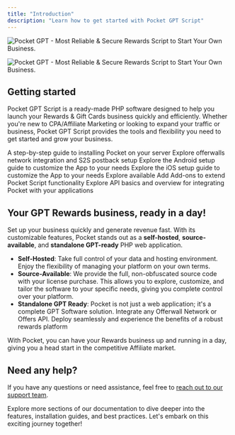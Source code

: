```yaml
---
title: "Introduction"
description: "Learn how to get started with Pocket GPT Script"
---
```


<Frame>
  <img
    className="block dark:hidden"
    src="/images/product/pocket_v4_inline.png"
    alt="Pocket GPT - Most Reliable & Secure Rewards Script to Start Your Own Business."
  />

  <img
    className="hidden dark:block"
    src="/images/product/pocket_v4_inline.png"
    alt="Pocket GPT - Most Reliable & Secure Rewards Script to Start Your Own Business."
  />
</Frame>

## Getting started

Pocket GPT Script is a ready-made PHP software designed to help you launch your Rewards & Gift Cards business quickly and efficiently. Whether you're new to CPA/Affiliate Marketing or looking to expand your traffic or business, Pocket GPT Script provides the tools and flexibility you need to get started and grow your business.

<CardGroup cols="2">
  <Card title="Installation" icon="rocket" href="/get-started/installation">
    A step-by-step guide to installing Pocket on your server
  </Card>
  <Card title="Offerwalls Setup" icon="star" href="/offerwalls/introduction">
    Explore offerwalls network integration and S2S postback setup
  </Card>
  <Card title="Android App Setup" icon="android" href="/android/introduction">
    Explore the Android setup guide to customize the App to your needs
  </Card>
  <Card title="IOS App Setup" icon="apple" href="/ios/introduction">
    Explore the iOS setup guide to customize the App to your needs
  </Card>
  <Card title="Addons" icon="puzzle-piece" href="/addons/introduction">
    Explore available Add Add-ons to extend Pocket Script functionality
  </Card>
  <Card title="API" icon="brackets-curly" href="/api-guide/overview">
    Explore API basics and overview for integrating Pocket with your applications
  </Card>
</CardGroup>

## Your GPT Rewards business, ready in a day\!

Set up your business quickly and generate revenue fast. With its customizable features, Pocket stands out as a **self-hosted**, **source-available**, and **standalone GPT-ready** PHP web application.

- **Self-Hosted**: Take full control of your data and hosting environment. Enjoy the flexibility of managing your platform on your own terms.
- **Source-Available**: We provide the full, non-obfuscated source code with your license purchase. This allows you to explore, customize, and tailor the software to your specific needs, giving you complete control over your platform.
- **Standalone GPT Ready**: Pocket is not just a web application; it's a complete GPT Software solution. Integrate any Offerwall Network or Offers API. Deploy seamlessly and experience the benefits of a robust rewards platform

With Pocket, you can have your Rewards business up and running in a day, giving you a head start in the competitive Affiliate market.

## Need any help?

If you have any questions or need assistance, feel free to [reach out to our support team](https://droidoxy.com/support/).

Explore more sections of our documentation to dive deeper into the features, installation guides, and best practices. Let's embark on this exciting journey together\!
